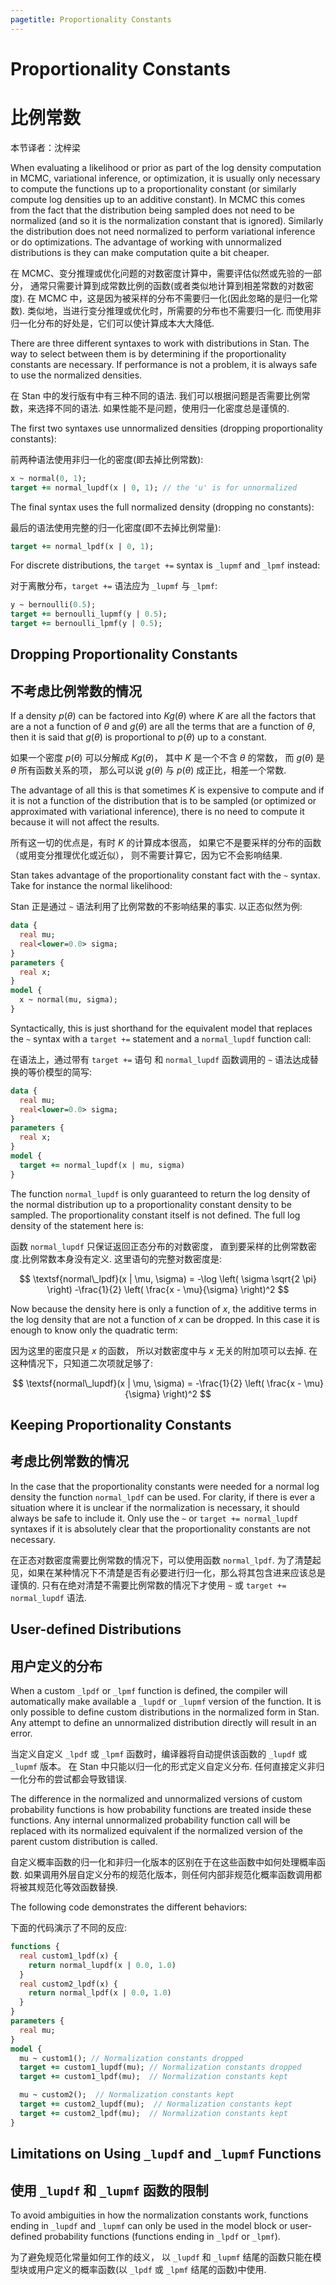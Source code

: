 ```yaml
---
pagetitle: Proportionality Constants
---
```


# Proportionality Constants  {#proportionality-constants.chapter}

# 比例常数 {#proportionality-constants.chapter--cn}

本节译者：沈梓梁

When evaluating a likelihood or prior as part of the log density computation in
MCMC, variational inference, or optimization, it is usually only necessary to
compute the functions up to a proportionality constant (or similarly compute
log densities up to an additive constant). In MCMC this comes from the fact that
the distribution being sampled does not need to be normalized (and so it is the
normalization constant that is ignored). Similarly the distribution does not
need normalized to perform variational inference or do optimizations. The advantage
of working with unnormalized distributions is they can make computation quite a
bit cheaper.

在 MCMC、变分推理或优化问题的对数密度计算中，需要评估似然或先验的一部分，
通常只需要计算到成常数比例的函数(或者类似地计算到相差常数的对数密度).
在 MCMC 中，这是因为被采样的分布不需要归一化(因此忽略的是归一化常数).
类似地，当进行变分推理或优化时，所需要的分布也不需要归一化.
而使用非归一化分布的好处是，它们可以使计算成本大大降低.

There are three different syntaxes to work with distributions in Stan. The way
to select between them is by determining if the proportionality constants are
necessary. If performance is not a problem, it is always safe to use the normalized
densities.

在 Stan 中的发行版有中有三种不同的语法.
我们可以根据问题是否需要比例常数，来选择不同的语法.
如果性能不是问题，使用归一化密度总是谨慎的.

The first two syntaxes use unnormalized densities (dropping proportionality
constants):

前两种语法使用非归一化的密度(即去掉比例常数):

```stan
x ~ normal(0, 1);
target += normal_lupdf(x | 0, 1); // the 'u' is for unnormalized
```

The final syntax uses the full normalized density (dropping no constants):

最后的语法使用完整的归一化密度(即不去掉比例常量):

```stan
target += normal_lpdf(x | 0, 1);
```

For discrete distributions, the `target +=` syntax is `_lupmf` and `_lpmf`
instead:

对于离散分布，`target +=` 语法应为 `_lupmf` 与 `_lpmf`:

```stan
y ~ bernoulli(0.5);
target += bernoulli_lupmf(y | 0.5);
target += bernoulli_lpmf(y | 0.5);
```

## Dropping Proportionality Constants

## 不考虑比例常数的情况

If a density $p(\theta)$ can be factored into $K g(\theta)$ where $K$ are all
the factors that are a not a function of $\theta$ and $g(\theta)$ are all the
terms that are a function of $\theta$, then it is said that $g(\theta)$
is proportional to $p(\theta)$ up to a constant.

如果一个密度 $p(\theta)$ 可以分解成 $K g(\theta)$，
其中 $K$ 是一个不含 $\theta$ 的常数，
而 $g(\theta)$ 是 $\theta$ 所有函数关系的项，
那么可以说 $g(\theta)$ 与 $p(\theta)$ 成正比，相差一个常数.

The advantage of all this is that sometimes $K$ is expensive to compute and if
it is not a function of the distribution that is to be sampled (or optimized or
approximated with variational inference), there is no need to compute it
because it will not affect the results.

所有这一切的优点是，有时 $K$ 的计算成本很高，
如果它不是要采样的分布的函数（或用变分推理优化或近似），
则不需要计算它，因为它不会影响结果.

Stan takes advantage of the proportionality constant fact with the `~` syntax.
Take for instance the normal likelihood:

Stan 正是通过 `~` 语法利用了比例常数的不影响结果的事实.
以正态似然为例:

```stan
data {
  real mu;
  real<lower=0.0> sigma;
}
parameters {
  real x;
}
model {
  x ~ normal(mu, sigma);
}
```

Syntactically, this is just shorthand for the equivalent model that replaces the
`~` syntax with a `target +=` statement and a `normal_lupdf` function call:

在语法上，通过带有 `target +=` 语句
和 `normal_lupdf` 函数调用的 `~` 语法达成替换的等价模型的简写:

```stan
data {
  real mu;
  real<lower=0.0> sigma;
}
parameters {
  real x;
}
model {
  target += normal_lupdf(x | mu, sigma)
}
```

The function `normal_lupdf` is only guaranteed to return the log density of the
normal distribution up to a proportionality constant density to be sampled. The
proportionality constant itself is not defined. The full log density of the
statement here is:

函数 `normal_lupdf` 只保证返回正态分布的对数密度，
直到要采样的比例常数密度.比例常数本身没有定义.
这里语句的完整对数密度是:

$$
\textsf{normal\_lpdf}(x | \mu, \sigma) =
-\log \left( \sigma \sqrt{2 \pi} \right)
-\frac{1}{2} \left( \frac{x - \mu}{\sigma} \right)^2
$$

Now because the density here is only a function of $x$, the additive terms in
the log density that are not a function of $x$ can be dropped. In this case it
is enough to know only the quadratic term:

因为这里的密度只是 $x$ 的函数，
所以对数密度中与 $x$ 无关的附加项可以去掉.
在这种情况下，只知道二次项就足够了:

$$
\textsf{normal\_lupdf}(x | \mu, \sigma) =
-\frac{1}{2} \left( \frac{x - \mu}{\sigma} \right)^2
$$

## Keeping Proportionality Constants

## 考虑比例常数的情况

In the case that the proportionality constants were needed for a normal log
density the function `normal_lpdf` can be used. For clarity, if there is ever
a situation where it is unclear if the normalization is necessary, it should
always be safe to include it. Only use the `~` or `target += normal_lupdf`
syntaxes if it is absolutely clear that the proportionality constants are not
necessary.

在正态对数密度需要比例常数的情况下，可以使用函数 `normal_lpdf`.
为了清楚起见，如果在某种情况下不清楚是否有必要进行归一化，那么将其包含进来应该总是谨慎的.
只有在绝对清楚不需要比例常数的情况下才使用 `~` 或 `target += normal_lupdf` 语法.

## User-defined Distributions

## 用户定义的分布

When a custom `_lpdf` or `_lpmf` function is defined, the compiler will
automatically make available a `_lupdf` or `_lupmf` version of the function.
It is only possible to define custom distributions in the normalized
form in Stan. Any attempt to define an unnormalized distribution directly will
result in an error.

当定义自定义 `_lpdf` 或 `_lpmf` 函数时，编译器将自动提供该函数的 `_lupdf` 或 `_lupmf` 版本。
在 Stan 中只能以归一化的形式定义自定义分布.
任何直接定义非归一化分布的尝试都会导致错误.

The difference in the normalized and unnormalized versions of custom probability
functions is how probability functions are treated inside these functions. Any
internal unnormalized probability function call will be replaced with its normalized
equivalent if the normalized version of the parent custom distribution is called.

自定义概率函数的归一化和非归一化版本的区别在于在这些函数中如何处理概率函数.
如果调用外层自定义分布的规范化版本，则任何内部非规范化概率函数调用都将被其规范化等效函数替换.

The following code demonstrates the different behaviors:

下面的代码演示了不同的反应:

```stan
functions {
  real custom1_lpdf(x) {
    return normal_lupdf(x | 0.0, 1.0)
  }
  real custom2_lpdf(x) {
    return normal_lpdf(x | 0.0, 1.0)
  }
}
parameters {
  real mu;
}
model {
  mu ~ custom1(); // Normalization constants dropped
  target += custom1_lupdf(mu); // Normalization constants dropped
  target += custom1_lpdf(mu);  // Normalization constants kept

  mu ~ custom2();  // Normalization constants kept
  target += custom2_lupdf(mu);  // Normalization constants kept
  target += custom2_lpdf(mu);  // Normalization constants kept
}
```

## Limitations on Using `_lupdf` and `_lupmf` Functions

## 使用 `_lupdf` 和 `_lupmf` 函数的限制

To avoid ambiguities in how the normalization constants work, functions ending
in `_lupdf` and `_lupmf` can only be used in the model block or user-defined
probability functions (functions ending in `_lpdf` or `_lpmf`).

为了避免规范化常量如何工作的歧义，
以 `_lupdf` 和 `_lupmf` 结尾的函数只能在模型块或用户定义的概率函数(以 `_lpdf` 或 `_lpmf` 结尾的函数)中使用.

